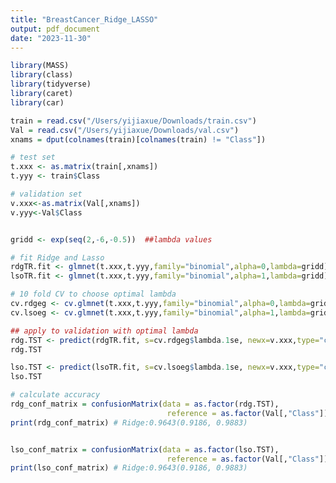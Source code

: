 ```yaml
---
title: "BreastCancer_Ridge_LASSO"
output: pdf_document
date: "2023-11-30"
---
```


```r
library(MASS)
library(class)
library(tidyverse)
library(caret)
library(car)

train = read.csv("/Users/yijiaxue/Downloads/train.csv")
Val = read.csv("/Users/yijiaxue/Downloads/val.csv")
xnams = dput(colnames(train)[colnames(train) != "Class"])

# test set
t.xxx <- as.matrix(train[,xnams])
t.yyy <- train$Class

# validation set
v.xxx<-as.matrix(Val[,xnams])
v.yyy<-Val$Class


gridd <- exp(seq(2,-6,-0.5))  ##lambda values

# fit Ridge and Lasso
rdgTR.fit <- glmnet(t.xxx,t.yyy,family="binomial",alpha=0,lambda=gridd)
lsoTR.fit <- glmnet(t.xxx,t.yyy,family="binomial",alpha=1,lambda=gridd)

# 10 fold CV to choose optimal lambda
cv.rdgeg <- cv.glmnet(t.xxx,t.yyy,family="binomial",alpha=0,lambda=gridd,nfolds=10)
cv.lsoeg <- cv.glmnet(t.xxx,t.yyy,family="binomial",alpha=1,lambda=gridd,nfolds=10)

## apply to validation with optimal lambda
rdg.TST <- predict(rdgTR.fit, s=cv.rdgeg$lambda.1se, newx=v.xxx,type="class")
rdg.TST

lso.TST <- predict(lsoTR.fit, s=cv.lsoeg$lambda.1se, newx=v.xxx,type="class")
lso.TST

# calculate accuracy
rdg_conf_matrix = confusionMatrix(data = as.factor(rdg.TST),
                                   reference = as.factor(Val[,"Class"]))
print(rdg_conf_matrix) # Ridge:0.9643(0.9186, 0.9883)


lso_conf_matrix = confusionMatrix(data = as.factor(lso.TST),
                                   reference = as.factor(Val[,"Class"]))
print(lso_conf_matrix) # Ridge:0.9643(0.9186, 0.9883)

```

